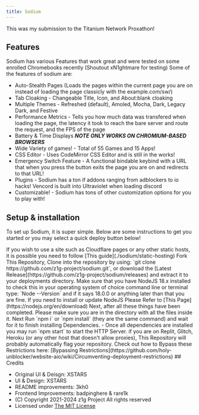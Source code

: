```yaml
---
title: Sodium
---
```



This was my submission to the Titanium Network Proxathon!

## Features

Sodium has various Features that work great and were tested on some enrolled Chromebooks recently (Shoutout xN1ghtmare for testing)
Some of the features of sodium are:

- Auto-Stealth Pages (Loads the pages within the current page you are on instead of loading the page classicly with the example.com/sw/)
- Tab Cloaking - Changeable Title, Icon, and About:blank cloaking
- Multiple Themes - Refreshed (default), Amoled, Mocha, Dark, Legacy Dark, and Festive
- Performance Metrics - Tells you how much data was transfered when loading the page, the latency it took to reach the bare server and route the request, and the FPS of the page
- Battery & Time Displays **_NOTE ONLY WORKS ON CHROMIUM-BASED BROWSERS_**
- Wide Variety of games! - Total of 55 Games and 15 Apps!
- CSS Editor - Uses CodeMirror CSS Editor and is still in the works!
- Emergency Switch Feature - A functional bindable keybind with a URL that when you press the button exits the page you are on and redirects to that URL!
- Plugins - Sodium has a ton if addons ranging from adblockers to io hacks! Vencord is built into Ultraviolet when loading discord
- Customizable! - Sodium has tons of other customization options for you to play with!

## Setup & installation

To set up Sodium, it is super simple. Below are some instructions to get you started or you may select a quick deploy button below!

<Callout title="Static Hosting">
  If you wish to use a site such as Cloudflare pages or any other static hosts,
  it is possible you need to follow [This guide](./sodium/static-hosting)
</Callout>
<Steps>

<Step>
  Fork This Repository, Clone into the repository by using: `git clone
  https://github.com/z1g-project/sodium.git`, or download the [Latest
  Release](https://github.com/z1g-project/sodium/releases) and extract it to
  your deployments directory.
</Step>
<Step>
  Make sure that you have NodeJS 18.x installed to check this in your operating
  system of choice command line or terminal type: `Node --Version` and if it
  says 18.0.0 or anything later than that you are fine. If you need to install
  or update NodeJS Please Refer to [This Page](https://nodejs.org/en/download)
</Step>
<Step>
  Next, after all these things have been completed. Please make sure you are in
  the directory with all the files inside it. Next Run `npm i` or `npm install`
  (they are the same command) and wait for it to finish installing Dependencies.
</Step>
<Step>
  - Once all dependencies are installed you may run `npm start` to start the
  HTTP Server.
</Step>
<Callout title="Banned hosts">
  if you are on Replit, Glitch, Heroku (or any other host that doesn't allow
  proxies), This Repository will probably automatically flag your repository.
  Check out how to Bypass these Restrictions here: [Bypassing
  Restrictions](https://github.com/holy-unblocker/website-aio/wiki/Circumventing-deployment-restrictions)
</Callout>

</Steps>
## Credits

- Original UI & Deisgn: XSTARS
- UI & Design: XSTARS
- README improvements: 3kh0
- Frontend Improvements: badpinghere & rare1k
- (C) Copyright 2021-2024 z1g Project All rights reserved
- Licensed under [The MIT License](https://github.com/z1g-project/sodium/blob/master/LICENSE.txt)
